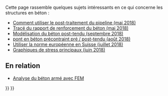 <languages/>

Cette page rassemble quelques sujets intéressants en ce qui concerne les structures en béton :

<div class="mw-translate-fuzzy">
* [https://forum.freecadweb.org/viewtopic.php?f=18&t=28635 Comment utiliser le post-traitement du pipeline (mai 2018)]
* [https://forum.freecadweb.org/viewtopic.php?f=18&t=28821 Tracé du rapport de renforcement du béton (mai 2018)]
* [https://forum.freecadweb.org/viewtopic.php?f=18&t=30697 Modélisation du béton post-tendu (septembre 2018)]
* [https://forum.freecadweb.org/viewtopic.php?f=18&t=30286 pont en béton précontraint pré / post-tendu (août 2018)]
* [https://forum.freecadweb.org/viewtopic.php?f=18&t=29930 Utiliser la norme européenne en Suisse (juillet 2018)]
* [https://forum.freecadweb.org/viewtopic.php?f=18&t=29381 Graphiques de stress principaux (juin 2018)]
</div>

<span id="Related"></span>
==En relation==

* [[Analysis_of_reinforced_concrete_with_FEM/fr|Analyse du béton armé avec FEM]]


{{FEM Tools navi{{#translation:}}}}
{{Userdocnavi{{#translation:}}}}